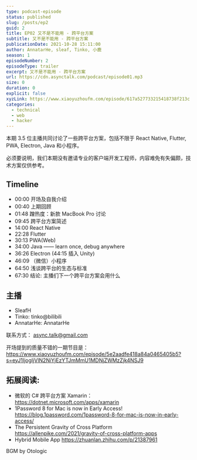 ```yaml
---
type: podcast-episode
status: published
slug: /posts/ep2
guid: 2
title: EP02 又不是不能用 - 跨平台方案
subtitle: 又不是不能用 - 跨平台方案
publicationDate: 2021-10-28 15:11:00
author: AnnatarHe, sleaf, Tinko, 小鹿
season: 1
episodeNumber: 2
episodeType: trailer
excerpt: 又不是不能用 - 跨平台方案
url: https://cdn.asynctalk.com/podcast/episode01.mp3
size: 0
duration: 0
explicit: false
xyzLink: https://www.xiaoyuzhoufm.com/episode/617a527733215418738f213c
categories:
  - technical
  - web
  - hacker
---
```


本期 3.5 位主播共同讨论了一些跨平台方案，包括不限于 React Native, Flutter, PWA, Electron, Java 和小程序。

必须要说明，我们本期没有邀请专业的客户端开发工程师，内容难免有失偏颇，技术方案仅供参考。

## Timeline

* 00:00 开场及自我介绍
* 00:40 上期回顾
* 01:48 蹭热度：新款 MacBook Pro 讨论
* 09:45 跨平台方案简述
* 14:00 React Native
* 22:28 Flutter
* 30:13 PWA(Web)
* 34:00 Java —— learn once, debug anywhere
* 36:26 Electron (44:15 插入 Unity)
* 46:09 （微信）小程序
* 64:50 浅谈跨平台的生态与标准
* 67:30 结论: 主播们下一个跨平台方案会用什么

## 主播

* SleafH
* Tinko: tinko@bilibili
* AnnatarHe: AnnatarHe

联系方式： async.talk@gmail.com

开场提到的质量不错的一期节目是：https://www.xiaoyuzhoufm.com/episode/5e2aadfe418a84a0465405b5?s=eyJ1IjogIjVlN2NiYjEzYTJmMmU1MDNjZWMzZjk4NSJ9

## 拓展阅读:

* 微软的 C# 跨平台方案 Xamarin：https://dotnet.microsoft.com/apps/xamarin
* 1Password 8 for Mac is now in Early Access! https://blog.1password.com/1password-8-for-mac-is-now-in-early-access/
* The Persistent Gravity of Cross Platform https://allenpike.com/2021/gravity-of-cross-platform-apps
* Hybrid Mobile App https://zhuanlan.zhihu.com/p/21387961


BGM by Otologic